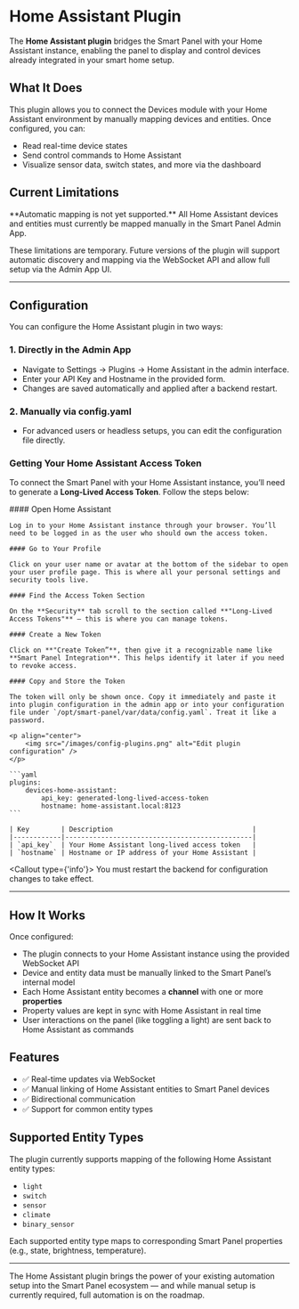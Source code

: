 
# Home Assistant Plugin

The **Home Assistant plugin** bridges the Smart Panel with your Home Assistant instance, enabling the panel to display and control devices already integrated in your smart home setup.

## What It Does

This plugin allows you to connect the Devices module with your Home Assistant environment by manually mapping devices and entities. Once configured, you can:

- Read real-time device states
- Send control commands to Home Assistant
- Visualize sensor data, switch states, and more via the dashboard

## Current Limitations

<Callout type="warning">
	**Automatic mapping is not yet supported.**
	All Home Assistant devices and entities must currently be mapped manually in the Smart Panel Admin App.
</Callout>

These limitations are temporary. Future versions of the plugin will support automatic discovery and mapping via the WebSocket API and allow full setup via the Admin App UI.

---

## Configuration

You can configure the Home Assistant plugin in two ways:

### 1. Directly in the Admin App

- Navigate to Settings → Plugins → Home Assistant in the admin interface.
- Enter your API Key and Hostname in the provided form.
- Changes are saved automatically and applied after a backend restart.

### 2. Manually via config.yaml

- For advanced users or headless setups, you can edit the configuration file directly.

### Getting Your Home Assistant Access Token

To connect the Smart Panel with your Home Assistant instance, you’ll need to generate a **Long-Lived Access Token**. Follow the steps below:

<Steps>
	#### Open Home Assistant

	Log in to your Home Assistant instance through your browser. You’ll need to be logged in as the user who should own the access token.

	#### Go to Your Profile

	Click on your user name or avatar at the bottom of the sidebar to open your user profile page. This is where all your personal settings and security tools live.

	#### Find the Access Token Section

	On the **Security** tab scroll to the section called **"Long-Lived Access Tokens"** — this is where you can manage tokens.

	#### Create a New Token

	Click on **"Create Token”**, then give it a recognizable name like **Smart Panel Integration**. This helps identify it later if you need to revoke access.

	#### Copy and Store the Token

	The token will only be shown once. Copy it immediately and paste it into plugin configuration in the admin app or into your configuration file under `/opt/smart-panel/var/data/config.yaml`. Treat it like a password.

	<p align="center">
		<img src="/images/config-plugins.png" alt="Edit plugin configuration" />
	</p>

	```yaml
	plugins:
		devices-home-assistant:
			api_key: generated-long-lived-access-token
			hostname: home-assistant.local:8123
	```

	| Key        | Description                                   |
	|------------|-----------------------------------------------|
	| `api_key`  | Your Home Assistant long-lived access token   |
	| `hostname` | Hostname or IP address of your Home Assistant |
</Steps>

<Callout  type={'info'}>
	You must restart the backend for configuration changes to take effect.
</Callout>

---

## How It Works

Once configured:

- The plugin connects to your Home Assistant instance using the provided WebSocket API
- Device and entity data must be manually linked to the Smart Panel’s internal model
- Each Home Assistant entity becomes a **channel** with one or more **properties**
- Property values are kept in sync with Home Assistant in real time
- User interactions on the panel (like toggling a light) are sent back to Home Assistant as commands

## Features

- ✅ Real-time updates via WebSocket
- ✅ Manual linking of Home Assistant entities to Smart Panel devices
- ✅ Bidirectional communication
- ✅ Support for common entity types

## Supported Entity Types

The plugin currently supports mapping of the following Home Assistant entity types:

- `light`
- `switch`
- `sensor`
- `climate`
- `binary_sensor`

Each supported entity type maps to corresponding Smart Panel properties (e.g., state, brightness, temperature).

---

The Home Assistant plugin brings the power of your existing automation setup into the Smart Panel ecosystem — and while manual setup is currently required, full automation is on the roadmap.
